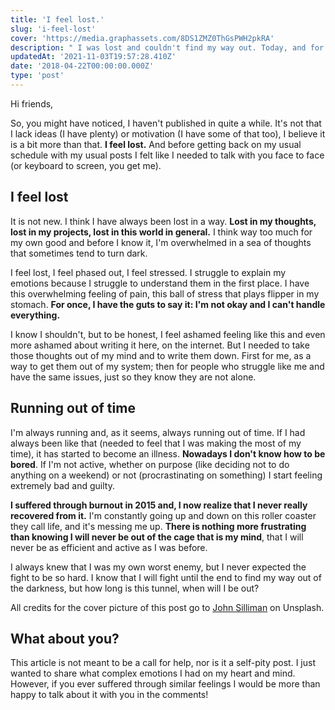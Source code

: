 ```yaml
---
title: 'I feel lost.'
slug: 'i-feel-lost'
cover: 'https://media.graphassets.com/8DS1ZMZ0ThGsPWH2pkRA'
description: " I was lost and couldn't find my way out. Today, and for once, I have the guts to say it: I'm not okay and I can't handle everything."
updatedAt: '2021-11-03T19:57:28.410Z'
date: '2018-04-22T00:00:00.000Z'
type: 'post'
---
```


Hi friends,

So, you might have noticed, I haven't published in quite a while. It's not that I lack ideas (I have plenty) or motivation (I have some of that too), I believe it is a bit more than that. **I feel lost.** And before getting back on my usual schedule with my usual posts I felt like I needed to talk with you face to face (or keyboard to screen, you get me).

## I feel lost

It is not new. I think I have always been lost in a way. **Lost in my thoughts, lost in my projects, lost in this world in general.** I think way too much for my own good and before I know it, I'm overwhelmed in a sea of thoughts that sometimes tend to turn dark.

I feel lost, I feel phased out, I feel stressed. I struggle to explain my emotions because I struggle to understand them in the first place. I have this overwhelming feeling of pain, this ball of stress that plays flipper in my stomach. **For once, I have the guts to say it: I'm not okay and I can't handle everything.**

I know I shouldn't, but to be honest, I feel ashamed feeling like this and even more ashamed about writing it here, on the internet. But I needed to take those thoughts out of my mind and to write them down. First for me, as a way to get them out of my system; then for people who struggle like me and have the same issues, just so they know they are not alone.

## Running out of time

I'm always running and, as it seems, always running out of time. If I had always been like that (needed to feel that I was making the most of my time), it has started to become an illness. **Nowadays I don't know how to be bored**. If I'm not active, whether on purpose (like deciding not to do anything on a weekend) or not (procrastinating on something) I start feeling extremely bad and guilty.

**I suffered through burnout in 2015 and, I now realize that I never really recovered from it.** I'm constantly going up and down on this roller coaster they call life, and it's messing me up. **There is nothing more frustrating than knowing I will never be out of the cage that is my mind**, that I will never be as efficient and active as I was before.

I always knew that I was my own worst enemy, but I never expected the fight to be so hard. I know that I will fight until the end to find my way out of the darkness, but how long is this tunnel, when will I be out?

All credits for the cover picture of this post go to [John Silliman](https://unsplash.com/@john_silliman?utm_medium=referral&utm_campaign=photographer-credit&utm_content=creditBadge 'Download free do whatever you want high-resolution photos from John Silliman') on Unsplash.

## What about you?

This article is not meant to be a call for help, nor is it a self-pity post. I just wanted to share what complex emotions I had on my heart and mind. However, if you ever suffered through similar feelings I would be more than happy to talk about it with you in the comments!
